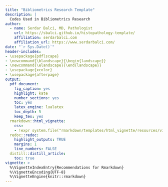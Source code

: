 ```yaml
---
title: "Bibliometrics Research Template"
description: |
  Codes Used in Bibliometrics Research  
author:
  - name: Serdar Balci, MD, Pathologist
    url: https://sbalci.github.io/histopathology-template/
    affiliation: serdarbalci.com
    affiliation_url: https://www.serdarbalci.com/
date: "`r Sys.Date()`"
header-includes:
- \usepackage{pdflscape}
- \newcommand{\blandscape}{\begin{landscape}}
- \newcommand{\elandscape}{\end{landscape}}
- \usepackage{xcolor}
- \usepackage{afterpage}
output: 
  pdf_document: 
    fig_caption: yes
    highlight: kate
    number_sections: yes
    toc: yes
    latex_engine: lualatex
    toc_depth: 5
    keep_tex: yes
  rmarkdown::html_vignette: 
    css: 
    - !expr system.file("rmarkdown/templates/html_vignette/resources/vignette.css", package = "rmarkdown")
  redoc::redoc:
    highlight_outputs: TRUE
    margins: 1 
    line_numbers: FALSE 
  distill::distill_article:
    toc: true
vignette: >
  %\VignetteIndexEntry{Recommendations for Rmarkdown}
  %\VignetteEncoding{UTF-8}
  %\VignetteEngine{knitr::rmarkdown}
---
```







